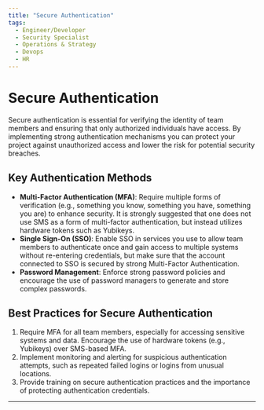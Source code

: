 ```yaml
---
title: "Secure Authentication"
tags:
  - Engineer/Developer
  - Security Specialist
  - Operations & Strategy
  - Devops
  - HR
---
```



<TagProvider>
<TagFilter />

# Secure Authentication

<TagList tags={frontmatter.tags} />
<AttributionList contributors={frontmatter.contributors} />

Secure authentication is essential for verifying the identity of team members and ensuring that only authorized
individuals have access. By implementing strong authentication mechanisms you can protect your project against
unauthorized access and lower the risk for potential security breaches.

## Key Authentication Methods

- **Multi-Factor Authentication (MFA)**: Require multiple forms of verification (e.g., something you know, something you
have, something you are) to enhance security. It is strongly suggested that one does not use SMS as a form of
multi-factor authentication, but instead utilizes hardware tokens such as Yubikeys.
- **Single Sign-On (SSO)**: Enable SSO in services you use to allow team members to authenticate once and gain access to
multiple systems without re-entering credentials, but make sure that the account connected to SSO is secured by strong
Multi-Factor Authentication.
- **Password Management**: Enforce strong password policies and encourage the use of password managers to generate and
store complex passwords.

## Best Practices for Secure Authentication

1. Require MFA for all team members, especially for accessing sensitive systems and data. Encourage the use of hardware
tokens (e.g., Yubikeys) over SMS-based MFA.
2. Implement monitoring and alerting for suspicious authentication attempts, such as repeated failed logins or logins
from unusual locations.
3. Provide training on secure authentication practices and the importance of protecting authentication credentials.

---

</TagProvider>
<ContributeFooter />
